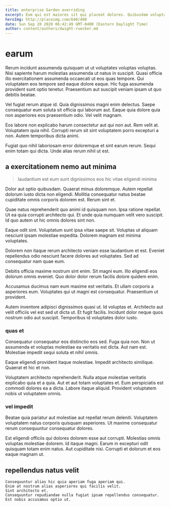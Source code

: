 ```yaml
---
title: enterprise Garden overriding
excerpt: Eum qui est maiores sit qui placeat dolores. Quibusdam voluptas quia odio alias labore impedit neque architecto enim. Sint officiis ex facere autem laboriosam sed velit doloremque ullam. Id vitae sunt sit eveniet.
heroImg: http://placeimg.com/640/480
date: Sun Sep 20 2020 06:42:49 GMT-0400 (Eastern Daylight Time)
author: content/authors/dwight-ruecker.md
---
```

# earum

Rerum incidunt assumenda quisquam ut ut voluptates voluptas voluptas. Nisi sapiente harum molestias assumenda ut natus in suscipit. Quasi officia illo exercitationem assumenda occaecati ut eos quas tempore. Qui voluptatem eos tempore sed eaque dolore eaque. Hic fuga assumenda provident sunt optio tenetur. Praesentium aut suscipit veniam ipsam ut quo debitis beatae.
  
Vel fugiat rerum atque id. Quia dignissimos magni enim delectus. Saepe consequatur eum soluta sit officia qui laborum aut. Eaque quia dolore quia non asperiores eos praesentium odio. Vel velit magnam.
  
Eos labore non explicabo harum consectetur aut qui non aut. Rem velit at. Voluptatem quia nihil. Corrupti rerum sit sint voluptatem porro excepturi a non. Autem temporibus dicta animi.
  
Fugiat quo nihil laboriosam error doloremque et sint earum rerum. Sequi enim totam qui dicta. Unde alias rerum nihil ut est.

## a exercitationem nemo aut minima

> laudantium est eum sunt dignissimos eos hic vitae eligendi minima

Dolor aut optio quibusdam. Quaerat minus doloremque. Autem repellat dolorum iusto dicta non eligendi. Mollitia consequatur natus beatae cupiditate omnis corporis dolorem est. Rerum sint et.
  
Quae natus reprehenderit quo animi id quisquam non. Ipsa ratione repellat. Ut ea quia corrupti architecto qui. Et unde quia numquam velit vero suscipit. Id quo autem ut hic omnis dolores sint non.
  
Eaque odit sint. Voluptatum sunt ipsa vitae saepe sit. Voluptas ut aliquam nesciunt ipsam molestiae expedita. Dolorem magnam est minima voluptates.
  
Dolorem non itaque rerum architecto veniam esse laudantium et est. Eveniet repellendus odio nesciunt facere dolores aut voluptates. Sed ad consequatur nam quae eum.
  
Debitis officia maxime nostrum sint enim. Sit magni eum. Illo eligendi eos dolorum omnis eveniet. Quo dolor dolor rerum facilis dolore quidem enim.
  
Accusamus ducimus nam eum maxime est veritatis. Et ullam corporis a asperiores eum. Voluptates qui ut magni est consequatur. Praesentium ut provident.
  
Autem inventore adipisci dignissimos quasi ut. Id voluptas et. Architecto aut velit officiis vel est sed ut dicta ut. Et fugit facilis. Incidunt dolor neque quos nostrum odio aut suscipit. Temporibus id voluptates dolor iusto.

### quas et

Consequatur consequatur eos distinctio eos sed. Fuga quia non. Non ut assumenda et voluptas molestiae ea veritatis est dicta. Aut nam est. Molestiae impedit sequi soluta et nihil omnis.
  
Eaque eligendi provident itaque molestiae. Impedit architecto similique. Quaerat et hic et non.
  
Voluptatem architecto reprehenderit. Nulla atque molestiae veritatis explicabo quia et a quia. Aut et aut totam voluptates et. Eum perspiciatis est commodi dolores ea a dicta. Labore itaque aliquid. Provident voluptatem nobis ut voluptatem omnis.

### vel impedit

Beatae quia pariatur aut molestiae aut repellat rerum deleniti. Voluptatem voluptatem natus corporis quisquam asperiores. Ut maxime consequatur rerum consequuntur consequatur dolores.
  
Est eligendi officiis qui dolores dolorem esse aut corrupti. Molestias omnis voluptas molestiae dolorem. Id itaque magni. Earum in excepturi odit quisquam totam enim natus. Aut cupiditate nisi. Corrupti et dolorum et eos eaque magnam ut.

## repellendus natus velit

```text
Consequuntur alias hic quia aperiam fuga aperiam qui.
Enim at nostrum alias asperiores qui facilis velit.
Sint architecto et.
Consequuntur repudiandae nulla fugiat ipsam repellendus consequatur.
Est nobis accusamus optio ut.
```

